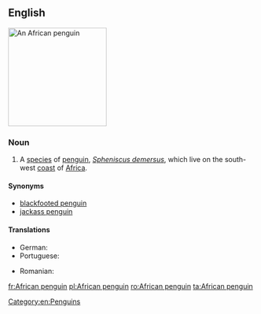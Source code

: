 ==English==
{{wikipedia}}
[[Image:African.penguin.bristol.750pix (Pingstone).jpg|200px|thumb|right|An African penguin]]
{{wikispecies|Spheniscus demersus}}

===Noun===
{{en-noun}}

# A [[species]] of [[penguin]], ''[[Spheniscus demersus]]'', which live on the south-west [[coast]] of [[Africa]].

====Synonyms====
* [[blackfooted penguin]]
* [[jackass penguin]]

====Translations====
{{trans-top|''Spheniscus demersus''}}
* German: {{t|de|Brillenpinguin|m}}
* Portuguese: {{t|pt|pinguim africano|m}}
{{trans-mid}}
* Romanian: {{t|ro|pinguinul african|m}}
{{trans-bottom}}

[[Category:en:Penguins]]

[[fr:African penguin]]
[[pl:African penguin]]
[[ro:African penguin]]
[[ta:African penguin]]
